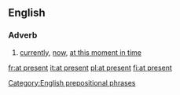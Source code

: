 ==English==

===Adverb===
{{en-adv|pos=[[at]] [[present]]|-}}

# [[currently]], [[now]], [[at this moment in time]]


[[Category:English prepositional phrases]]

[[fr:at present]]
[[it:at present]]
[[pl:at present]]
[[fi:at present]]